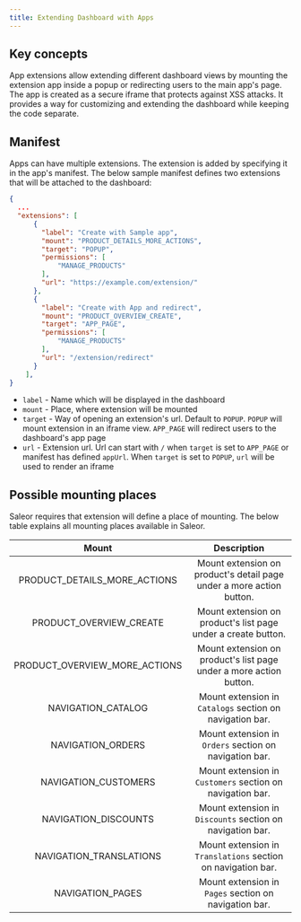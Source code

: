 ```yaml
---
title: Extending Dashboard with Apps
---
```


## Key concepts

App extensions allow extending different dashboard views by mounting the extension app inside a popup or redirecting users to the main app's page.
The app is created as a secure iframe that protects against XSS attacks.
It provides a way for customizing and extending the dashboard while keeping the code separate.

## Manifest

Apps can have multiple extensions. The extension is added by specifying it in the app's manifest.
The below sample manifest defines two extensions that will be attached to the dashboard:

```json
{
  ...
  "extensions": [
      {
        "label": "Create with Sample app",
        "mount": "PRODUCT_DETAILS_MORE_ACTIONS",
        "target": "POPUP",
        "permissions": [
            "MANAGE_PRODUCTS"
        ],
        "url": "https://example.com/extension/"
      },
      {
        "label": "Create with App and redirect",
        "mount": "PRODUCT_OVERVIEW_CREATE",
        "target": "APP_PAGE",
        "permissions": [
            "MANAGE_PRODUCTS"
        ],
        "url": "/extension/redirect"
      }
    ],
}
```

- `label` - Name which will be displayed in the dashboard
- `mount` - Place, where extension will be mounted
- `target` - Way of opening an extension's url. Default to `POPUP`.
  `POPUP` will mount extension in an iframe view. `APP_PAGE` will redirect users to the dashboard's app page
- `url` - Extension url. Url can start with `/` when `target` is set to `APP_PAGE` or manifest has defined `appUrl`.
  When `target` is set to `POPUP`, `url` will be used to render an iframe

## Possible mounting places

Saleor requires that extension will define a place of mounting. The below table explains all mounting places available in Saleor.

|             Mount             |                             Description                              |
| :---------------------------: | :------------------------------------------------------------------: |
| PRODUCT_DETAILS_MORE_ACTIONS  | Mount extension on product's detail page under a more action button. |
|    PRODUCT_OVERVIEW_CREATE    |    Mount extension on product's list page under a create button.     |
| PRODUCT_OVERVIEW_MORE_ACTIONS |  Mount extension on product's list page under a more action button.  |
|      NAVIGATION_CATALOG       |       Mount extension in `Catalogs` section on navigation bar.       |
|       NAVIGATION_ORDERS       |        Mount extension in `Orders` section on navigation bar.        |
|     NAVIGATION_CUSTOMERS      |      Mount extension in `Customers` section on navigation bar.       |
|     NAVIGATION_DISCOUNTS      |      Mount extension in `Discounts` section on navigation bar.       |
|    NAVIGATION_TRANSLATIONS    |     Mount extension in `Translations` section on navigation bar.     |
|       NAVIGATION_PAGES        |        Mount extension in `Pages` section on navigation bar.         |
